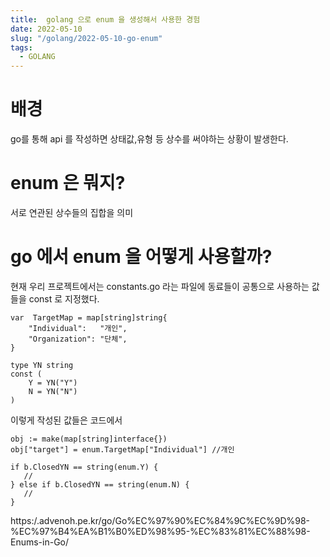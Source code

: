 ```yaml
---
title:  golang 으로 enum 을 생성해서 사용한 경험
date: 2022-05-10
slug: "/golang/2022-05-10-go-enum"
tags:
  - GOLANG
---
```


# 배경

go를 통해 api 를 작성하면
상태값,유형 등 상수를 써야하는 상황이 발생한다.

# enum 은 뭐지?
서로 연관된 상수들의 집합을 의미

# go 에서 enum 을 어떻게 사용할까?

현재 우리 프로젝트에서는 
constants.go 라는 파일에 동료들이 공통으로 사용하는 값들을 const 로 지정했다.

```
var  TargetMap = map[string]string{
	"Individual":   "개인",
	"Organization": "단체",
}

type YN string
const (
	Y = YN("Y")
	N = YN("N")
)
```

이렇게 작성된 값들은 코드에서
```
obj := make(map[string]interface{})
obj["target"] = enum.TargetMap["Individual"] //개인
```

```
if b.ClosedYN == string(enum.Y) {
   //
} else if b.ClosedYN == string(enum.N) {
   //
}
```


https:/.advenoh.pe.kr/go/Go%EC%97%90%EC%84%9C%EC%9D%98-%EC%97%B4%EA%B1%B0%ED%98%95-%EC%83%81%EC%88%98-Enums-in-Go/